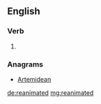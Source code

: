 ==English==

===Verb===
{{head|en|verb form}}

# {{en-past of|reanimate}}

===Anagrams===
* [[Artemidean#English|Artemidean]]

[[de:reanimated]]
[[mg:reanimated]]